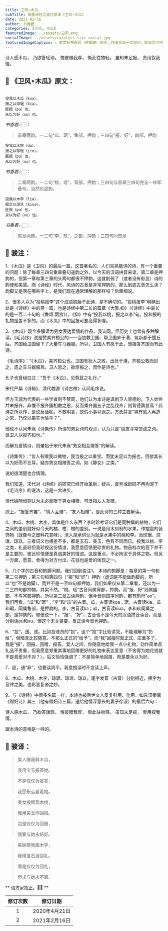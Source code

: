 ```yaml
---
title: 卫风∘木瓜
subTitle: 致敬诗经之骏注骏译《卫风∘木瓜》 
date: 2021-02-16 
author: 书香君
categories: [卫风, 木瓜]
featuredImage: ../assets/卫风.png
socialImage: ../assets/catalyst-site-social.jpg
featuredImageCaption: ⚠️️ 本文系书香君（钟国骏）原创，作者保留一切权利，转载需注明出处。
---
```


诗人感木瓜，
乃欲答瑶琼。
愧彼赠我厚，
惭此往物轻。
虽知未足报，
贵用叙我情。

## 🌼 《卫风∘木瓜》原文：
```

投我以木瓜（koa），
报之以琼琚（kia）。
匪报（pu）也，
永以为好（xu）也。

```
*书香君👉🏻：* 

> 首章两韵。一二句“瓜、琚”，鱼部，押韵；三四句“报、好”，幽部，押韵

```
投我以木桃（do），
报之以琼瑶（jio）。
匪报（pu）也，
永以为好（xu）也。

```
*书香君👉🏻：* 

> 二章两韵。一二句“桃、瑶”，宵部，押韵；三四句与首章三四句完全一样即叠句，当然也遥韵。

```
投我以木李（liə），
报之以琼玖（kiuə）。
匪报（pu）也，
永以为好（xu）也。

```
*书香君👉🏻：* 

> 尾章两韵。一二句“李、玖”，之部，押韵；三四句同首章

## 🍁️ 骏注：

1、《木瓜》是《卫风》的最后一篇。这首著名的、人们耳熟能详的诗，有一个重要的问题：除了每章三四句重章叠句遥韵之外，以今天的汉语拼音来读，第二章是押韵的，但第一章和第三章的头两句都很不押韵。这就削弱了（或者没有彰显）诗的韵律和美感。而《诗经》时代，风诗的古音是非常押韵的。那么到底古音怎么读？韵脚又是落在哪些字上，是我们现在通常理解的那样吗？后面细说。

2、很多人以为“投桃报李”这个成语脱胎于此诗，是不确切的。“投桃报李”明确出处是《诗经》中的另一篇，也是诗经中第二长的篇章《大雅.抑》（《诗经》中最长的是一百二十句的《鲁颂.閟宫》），《抑》中有“投我以桃，报之以李”句。投和报的礼物是差不多的。而《木瓜》中的回报可要高得多喔。

3、《木瓜》现今多解读为男女表达爱情的作品。我认同。但历史上也曾有多种解读。《毛诗序》说是赞美齐桓公的——当初救卫国、帮卫国庐于漕、筑新都于楚丘后，齐国给卫国留下了大量车马器服。所以，卫国人有感于此，想报答齐国而有此诗。

《毛诗序》：“《木瓜》，美齐桓公也。卫国有狄人之败，出处于漕，齐桓公救而封之，遗之车马器服焉。卫人思之，欲厚报之，而作是诗也。”

孔子也曾经曰过：“吾于《木瓜》，见苞苴之礼行。”

宋代严粲《诗辑》、清代魏源《诗古微》认同毛序说。

但方玉润为代表的一些学者则不赞同，他们认为本诗是讽刺卫人背德的。卫人始终并未报齐，非惟不报齐国相救之恩，反而乘齐国五子之乱伐齐，则背德孰甚焉？此诗之所以作，是说反话呢。不敢明言，故假小事以讽之。方氏并言“岂有感人再造之恩，乃仅以果实为喻乎？”。

他也不认同朱熹《诗集传》所谓的男女词的观点，认为只是“朋友寻常馈遗之词，讽卫人以报齐桓也。”

而解为爱情诗，则肇始于宋代朱熹“男女相互赠答”的解读。

《诗集传》：“言人有赠我以微物，我当报之以重宝。而犹未足以为报也，但欲其长以为好而不忘耳。疑亦男女相赠答之词，如《静女》之类。”

说的很清楚也合情理。

我们知道，宋代对《诗经》的研究已经开始革新、疑古，废弃或起码不再拘泥于《毛诗序》的说法，这是一大进步。

清代姚际恒则认为未必局限于男女相赠，可泛指友人互赠。

综上，“报答齐君”、“情人互赠”、“友人相赠”，是此诗的三种主要解读。

4、木瓜、木桃、木李，具体是什么东西？李时珍考证它们是同种属的植物，它们之间的差别就好似今天的橘、柑、橙的差别。一说是用木刻制的水果，作摆盘的装饰物（就像今之塑料花意味）。清人胡承珙认为就是水果中的桃和李。而琼琚、琼瑶、琼玖，三者词义也相差不多，都是玉石、美玉，色有不同而已。投我以桃、李之类，礼虽轻但我珍视这份情谊，我愿意回馈更珍贵的礼物。物品档次的高下并不是主要的，彼此珍惜便是真诚美好的情谊。这是重点，不必拘泥于具体之物。但另一方面，愿意、舍得为对方付出、花钱也是爱的体现之一。

5，几个字的古音和韵脚问题。我们回到骏注1。
本诗的韵脚是：每章的第一句和第二句押韵；第三句和第四句（“报”和“好”）押韵（虚词是不能做韵脚的，所以“也”不是韵脚）。而并不是一至四句都押韵，我们如果仅从第二章看，还以为一二三四句都押韵，其实不然。“桃、瑶”古音同属宵部，押韵。而“报、好”则属幽部，不与宵部押韵。所以第二章古读两韵，但今音则四字同韵，都有韵母“ao”。
我们再看，“瓜”和“琚”；“李”和“玖”的古音。瓜，古音读koa；琚，古音读kia。瓜和琚，同属鱼部，是押韵的。李，古音读liə；玖，古音读kiuə，李和玖同属之部，是押韵的。顺便说一下，“报”、“好”，古音也不是今天的汉语拼音读音，而是分别读pu和xu。但这个无关紧要，反正读今音也押韵。

6、“投”，送、递。比如投递员的“投”。这个“投”字比较讲究，不能理解为“扔给”，但暗含比较随意、不那么正式的“给予”。而“我”回报时就正式、庄重多了，我是“报”，回报、回赠、报答。爱人之间，你随意地给我一点小礼物，动作简单且礼品不贵重，但我愿意郑重其事地回赠更好的礼物来表达爱意（不舍得为她花钱就不是真爱对不对？）。后文恰恰强调了：不是简单地回报，而是要永以为好。

7、匪，通“非”，也要读阴平。我意朗读时不宜读上声。

8、木瓜、木桃、木李，琼琚、琼瑶、琼玖，尾字发音（古音）分别相近，换字为音律之美，也彰显复沓之妙。

9、与《诗经》中很多名篇一样，本诗也被后世文人反复引用、化用。如东汉秦嘉《赠妇诗》其三（他有赠妇诗三篇，送给他情深意长的妻子徐淑）的最后六句：

诗人感木瓜，
乃欲答瑶琼。
愧彼赠我厚，
惭此往物轻。
虽知未足报，
贵用叙我情。

跟本诗的意境是一样的。

## 🍁️ 骏译：

> 美人赠我鲜木瓜，
> 
> 我用宝玉报答她。
> 
> 不是仅仅为报答，
> 
> 我愿永远爱着她。

> 美女投赠我木桃，
> 
> 我用美玉作回报。
> 
> 岂是仅仅为回报，
> 
> 我要与她永结好。

> 美妹赠我甜木李，
> 
> 我用宝石当回礼。
> 
> 哪是仅仅为回礼，
> 
> 但求与她永不离。

** 请方家指正。🙏🏻 **

| 修订次数      | 修订日期 | 
|   :----: |    :----:   | 
| 1    | 2020年4月21日       | 
| 2    | 2021年2月16日       | 
